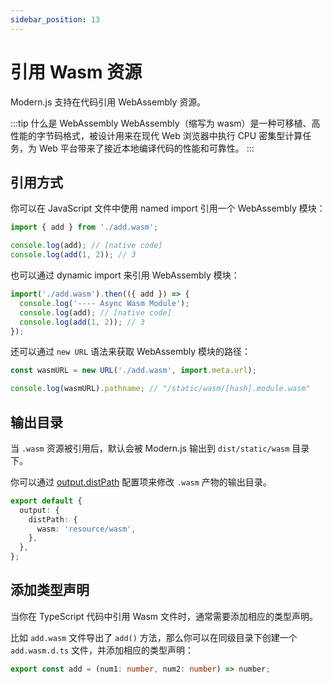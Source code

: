 ```yaml
---
sidebar_position: 13
---
```


# 引用 Wasm 资源

Modern.js 支持在代码引用 WebAssembly 资源。

:::tip 什么是 WebAssembly
WebAssembly（缩写为 wasm）是一种可移植、高性能的字节码格式，被设计用来在现代 Web 浏览器中执行 CPU 密集型计算任务，为 Web 平台带来了接近本地编译代码的性能和可靠性。
:::

## 引用方式

你可以在 JavaScript 文件中使用 named import 引用一个 WebAssembly 模块：

```js title="index.js"
import { add } from './add.wasm';

console.log(add); // [native code]
console.log(add(1, 2)); // 3
```

也可以通过 dynamic import 来引用 WebAssembly 模块：

```js title="index.js"
import('./add.wasm').then(({ add }) => {
  console.log('---- Async Wasm Module');
  console.log(add); // [native code]
  console.log(add(1, 2)); // 3
});
```

还可以通过 `new URL` 语法来获取 WebAssembly 模块的路径：

```js title="index.js"
const wasmURL = new URL('./add.wasm', import.meta.url);

console.log(wasmURL).pathname; // "/static/wasm/[hash].module.wasm"
```

## 输出目录

当 `.wasm` 资源被引用后，默认会被 Modern.js 输出到 `dist/static/wasm` 目录下。

你可以通过 [output.distPath](/configure/app/output/dist-path) 配置项来修改 `.wasm` 产物的输出目录。

```ts
export default {
  output: {
    distPath: {
      wasm: 'resource/wasm',
    },
  },
};
```

## 添加类型声明

当你在 TypeScript 代码中引用 Wasm 文件时，通常需要添加相应的类型声明。

比如 `add.wasm` 文件导出了 `add()` 方法，那么你可以在同级目录下创建一个 `add.wasm.d.ts` 文件，并添加相应的类型声明：

```ts title="add.wasm.d.ts"
export const add = (num1: number, num2: number) => number;
```
